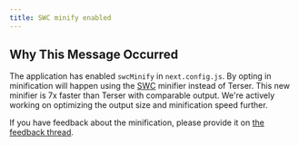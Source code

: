 ```yaml
---
title: SWC minify enabled
---
```


## Why This Message Occurred

The application has enabled `swcMinify` in `next.config.js`. By opting in minification will happen using the [SWC](https://swc.rs) minifier instead of Terser. This new minifier is 7x faster than Terser with comparable output. We're actively working on optimizing the output size and minification speed further.

If you have feedback about the minification, please provide it on [the feedback thread](https://github.com/vercel/next.js/discussions/30237).
